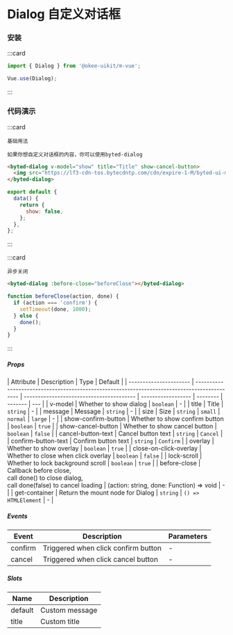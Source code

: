 # Dialog 自定义对话框

### 安装

:::card

```javascript
import { Dialog } from '@okee-uikit/m-vue';

Vue.use(Dialog);
```

:::

### 代码演示

:::card

```topic
基础用法
```

```desc
如果你想自定义对话框的内容，你可以使用byted-dialog
```

```html
<byted-dialog v-model="show" title="Title" show-cancel-button>
  <img src="https://lf3-cdn-tos.bytecdntp.com/cdn/expire-1-M/byted-ui-m/static/online-vue.png" />
</byted-dialog>
```

```javascript
export default {
  data() {
    return {
      show: false,
    };
  },
};
```

:::

:::card

```topic
异步关闭
```

```html
<byted-dialog :before-close="beforeClose"></byted-dialog>
```

```javascript
function beforeClose(action, done) {
  if (action === 'confirm') {
    setTimeout(done, 1000);
  } else {
    done();
  }
}
```

:::

##### Props

| Attribute              | Description                                                                                  | Type                                     | Default            |
| ---------------------- | -------------------------------------------------------------------------------------------- | ---------------------------------------- | ------------------ | -------- | ------- | --- |
| v-model                | Whether to show dialog                                                                       | `boolean`                                | -                  |
| title                  | Title                                                                                        | `string`                                 | -                  |
| message                | Message                                                                                      | `string`                                 | -                  |
| size                   | Size                                                                                         | `string`                                 | `small`            | `normal` | `large` | -   |
| show-confirm-button    | Whether to show confirm button                                                               | `boolean`                                | `true`             |
| show-cancel-button     | Whether to show cancel button                                                                | `boolean`                                | `false`            |
| cancel-button-text     | Cancel button text                                                                           | `string`                                 | `Cancel`           |
| confirm-button-text    | Confirm button text                                                                          | `string`                                 | `Confirm`          |
| overlay                | Whether to show overlay                                                                      | `boolean`                                | `true`             |
| close-on-click-overlay | Whether to close when click overlay                                                          | `boolean`                                | `false`            |
| lock-scroll            | Whether to lock background scroll                                                            | `boolean`                                | `true`             |
| before-close           | Callback before close,<br/>call done() to close dialog,<br/>call done(false) to cancel loading | (action: string, done: Function) => void | -                  |
| get-container          | Return the mount node for Dialog                                                             | `string`                                 &#124; `() => HTMLElement` | -        |

##### Events

| Event   | Description                         | Parameters |
| ------- | ----------------------------------- | ---------- |
| confirm | Triggered when click confirm button | -          |
| cancel  | Triggered when click cancel button  | -          |

##### Slots

| Name    | Description    |
| ------- | -------------- |
| default | Custom message |
| title   | Custom title   |

